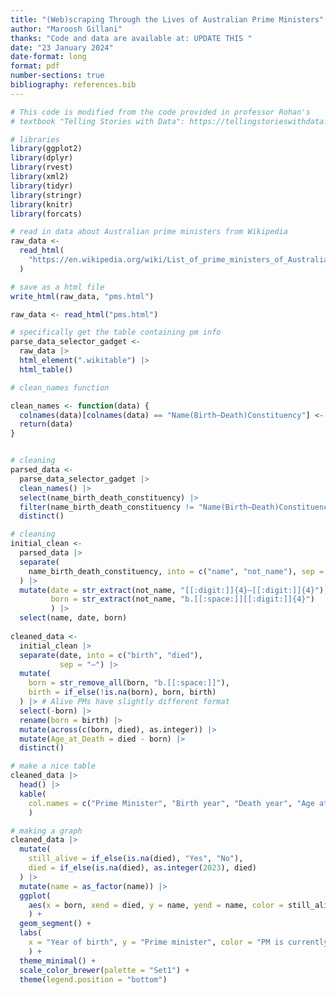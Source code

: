 ```yaml
---
title: "(Web)scraping Through the Lives of Australian Prime Ministers"
author: "Maroosh Gillani"
thanks: "Code and data are available at: UPDATE THIS "
date: "23 January 2024"
date-format: long
format: pdf
number-sections: true
bibliography: references.bib
---
```


```r
# This code is modified from the code provided in professor Rohan's 
# textbook "Telling Stories with Data": https://tellingstorieswithdata.com/07-gather.html#prime-ministers-of-the-united-kingdom

# libraries
library(ggplot2)
library(dplyr)
library(rvest)
library(xml2)
library(tidyr)
library(stringr)
library(knitr)
library(forcats)

# read in data about Australian prime ministers from Wikipedia
raw_data <-
  read_html(
    "https://en.wikipedia.org/wiki/List_of_prime_ministers_of_Australia"
  )

# save as a html file
write_html(raw_data, "pms.html")

raw_data <- read_html("pms.html")

# specifically get the table containing pm info
parse_data_selector_gadget <-
  raw_data |>
  html_element(".wikitable") |>
  html_table()

# clean_names function

clean_names <- function(data) {
  colnames(data)[colnames(data) == "Name(Birth–Death)Constituency"] <- "name_birth_death_constituency"
  return(data)
}


# cleaning
parsed_data <-
  parse_data_selector_gadget |> 
  clean_names() |> 
  select(name_birth_death_constituency) |> 
  filter(name_birth_death_constituency != "Name(Birth–Death)Constituency") |> 
  distinct() 

# cleaning
initial_clean <-
  parsed_data |>
  separate(
    name_birth_death_constituency, into = c("name", "not_name"), sep = "\\(", extra = "merge",
  ) |> 
  mutate(date = str_extract(not_name, "[[:digit:]]{4}–[[:digit:]]{4}"),
         born = str_extract(not_name, "b.[[:space:]][[:digit:]]{4}")
         ) |>
  select(name, date, born)
  
cleaned_data <-
  initial_clean |>
  separate(date, into = c("birth", "died"), 
           sep = "–") |>   
  mutate(
    born = str_remove_all(born, "b.[[:space:]]"),
    birth = if_else(!is.na(born), born, birth)
  ) |> # Alive PMs have slightly different format
  select(-born) |>
  rename(born = birth) |> 
  mutate(across(c(born, died), as.integer)) |> 
  mutate(Age_at_Death = died - born) |> 
  distinct() 

# make a nice table
cleaned_data |>
  head() |>
  kable(
    col.names = c("Prime Minister", "Birth year", "Death year", "Age at death")
    )

# making a graph
cleaned_data |>
  mutate(
    still_alive = if_else(is.na(died), "Yes", "No"),
    died = if_else(is.na(died), as.integer(2023), died)
  ) |>
  mutate(name = as_factor(name)) |>
  ggplot(
    aes(x = born, xend = died, y = name, yend = name, color = still_alive)
    ) +
  geom_segment() +
  labs(
    x = "Year of birth", y = "Prime minister", color = "PM is currently alive"
    ) +
  theme_minimal() +
  scale_color_brewer(palette = "Set1") +
  theme(legend.position = "bottom")
```